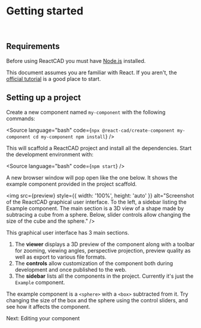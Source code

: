 
<Meta title="Getting started" />

# Getting started

<br />

## Requirements
Before using ReactCAD you must have [Node.js](https://nodejs.org/) installed.

This document assumes you are familiar with React. If you aren't, the [official tutorial](https://reactjs.org/tutorial/tutorial.html) is a good place to start.

## Setting up a project
Create a new component named `my-component` with the following commands:

<Source language="bash" code={`
npx @react-cad/create-component my-component
cd my-component
npm install
`} />

This will scaffold a ReactCAD project and install all the dependencies. Start the development environment with:

<Source language="bash" code={`
npm start
`} />

A new browser window will pop open like the one below. It shows the example component provided in the project scaffold.

<img src={preview} style={{ width: '100%', height: 'auto' }} alt="Screenshot of the ReactCAD graphical user interface. To the left, a sidebar listing the Example component. The main section is a 3D view of a shape made by subtracing a cube from a sphere. Below, slider controls allow changing the size of the cube and the sphere." />

This graphical user interface has 3 main sections.

1. The **viewer** displays a 3D preview of the component along with a toolbar for zooming, viewing angles, perspective projection, preview quality as well as export to various file formats.
2. The **controls** allow customization of the component both during development and once published to the web.
3. The **sidebar** lists all the components in the project. Currently it's just the `Example` component.

The example component is a <Link to="reference-primitives-sphere">`<sphere>`</Link> with a <Link to="reference-primitives-box">`<box>`</Link> subtracted from it. Try changing the size of the box and the sphere using the control sliders, and see how it affects the component.

Next: <Link to="writing-components">Editing your component</Link>
